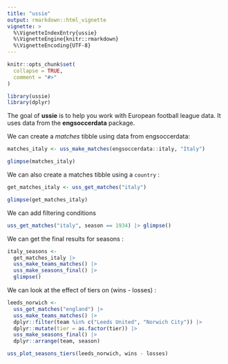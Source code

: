 ```yaml
---
title: "ussie"
output: rmarkdown::html_vignette
vignette: >
  %\VignetteIndexEntry{ussie}
  %\VignetteEngine{knitr::rmarkdown}
  %\VignetteEncoding{UTF-8}
---
```


```r
knitr::opts_chunk$set(
  collapse = TRUE,
  comment = "#>"
)
```

```r
library(ussie)
library(dplyr)
```

The goal of **ussie** is to help you work with European football league data.
It uses data from the **engsoccerdata** package.

We can create a *matches* tibble using data from engsoccerdata:


``` r
matches_italy <- uss_make_matches(engsoccerdata::italy, "Italy")

glimpse(matches_italy)

```

We can also create a matches tibble using a `country` :

``` r
get_matches_italy <- uss_get_matches("italy")

glimpse(get_matches_italy)

```

We can add filtering conditions

``` r

uss_get_matches("italy", season == 1934) |> glimpse()

```

We can get the final results for seasons :

``` r

italy_seasons <-
  get_matches_italy |>
  uss_make_teams_matches() |>
  uss_make_seasons_final() |>
  glimpse()

```


We can look at the effect of tiers on (wins - losses) :

``` r

leeds_norwich <-
  uss_get_matches("england") |>
  uss_make_teams_matches() |>
  dplyr::filter(team %in% c("Leeds United", "Norwich City")) |>
  dplyr::mutate(tier = as.factor(tier)) |>
  uss_make_seasons_final() |>
  dplyr::arrange(team, season)

uss_plot_seasons_tiers(leeds_norwich, wins - losses)


```
